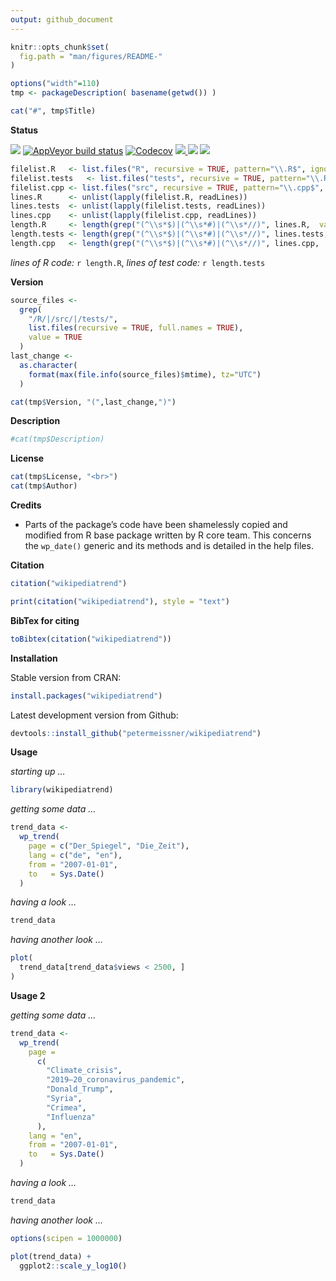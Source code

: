 ```yaml
---
output: github_document
---
```


<!-- README.md is generated from README.Rmd. Please edit that file -->


```r
knitr::opts_chunk$set(
  fig.path = "man/figures/README-"
)
```


```r
options("width"=110)
tmp <- packageDescription( basename(getwd()) )
```

```r
cat("#", tmp$Title)
```


**Status**



<a href="https://travis-ci.org/petermeissner/wikipediatrend"><img src="https://api.travis-ci.org/petermeissner/wikipediatrend.svg?branch=master"><a/>
[![AppVeyor build status](https://ci.appveyor.com/api/projects/status/github/petermeissner/wikipediatrend?branch=master&svg=true)](https://ci.appveyor.com/project/petermeissner/wikipediatrend)
<a href="https://codecov.io/gh/petermeissner/wikipediatrend"><img src="https://codecov.io/gh/petermeissner/wikipediatrend/branch/master/graph/badge.svg" alt="Codecov" /></a>
<a href="https://cran.r-project.org/package=wikipediatrend">
<img src="http://www.r-pkg.org/badges/version/wikipediatrend">
</a>
<img src="http://cranlogs.r-pkg.org/badges/grand-total/wikipediatrend">
<img src="http://cranlogs.r-pkg.org/badges/wikipediatrend">






```r
filelist.R   <- list.files("R", recursive = TRUE, pattern="\\.R$", ignore.case = TRUE, full.names = TRUE)
filelist.tests   <- list.files("tests", recursive = TRUE, pattern="\\.R$", ignore.case = TRUE, full.names = TRUE)
filelist.cpp <- list.files("src", recursive = TRUE, pattern="\\.cpp$", ignore.case = TRUE, full.names = TRUE)
lines.R      <- unlist(lapply(filelist.R, readLines))
lines.tests  <- unlist(lapply(filelist.tests, readLines))
lines.cpp    <- unlist(lapply(filelist.cpp, readLines))
length.R     <- length(grep("(^\\s*$)|(^\\s*#)|(^\\s*//)", lines.R,  value = TRUE, invert = TRUE))
length.tests <- length(grep("(^\\s*$)|(^\\s*#)|(^\\s*//)", lines.tests,  value = TRUE, invert = TRUE))
length.cpp   <- length(grep("(^\\s*$)|(^\\s*#)|(^\\s*//)", lines.cpp,  value = TRUE, invert = TRUE))
```


*lines of R code:* `r length.R`, *lines of test code:* `r length.tests`



**Version**

```r
source_files <- 
  grep(
    "/R/|/src/|/tests/",
    list.files(recursive = TRUE, full.names = TRUE), 
    value = TRUE
  )
last_change <- 
  as.character(
    format(max(file.info(source_files)$mtime), tz="UTC")
  )
```


```r
cat(tmp$Version, "(",last_change,")")
```

**Description**


```r
#cat(tmp$Description)
```


**License**

```r
cat(tmp$License, "<br>")
cat(tmp$Author)
```


**Credits**

- Parts of the package's code have been shamelessly copied and modified from R base package written by R core team. This concerns the `wp_date()` generic and its methods and is detailed in the help files. 




**Citation**


```r
citation("wikipediatrend")
```

```r
print(citation("wikipediatrend"), style = "text")
```

**BibTex for citing**

```r
toBibtex(citation("wikipediatrend"))
```



**Installation**

Stable version from CRAN:

```r
install.packages("wikipediatrend")
```


Latest development version from Github:

```r
devtools::install_github("petermeissner/wikipediatrend")
```


**Usage**

*starting up ...*
```r
library(wikipediatrend)
```


*getting some data ...*
```r
trend_data <- 
  wp_trend(
    page = c("Der_Spiegel", "Die_Zeit"), 
    lang = c("de", "en"), 
    from = "2007-01-01",
    to   = Sys.Date()
  )
```

*having a look ...*

```r
trend_data
```


*having another look ...*

```r
plot(
  trend_data[trend_data$views < 2500, ]
)
```




**Usage 2**



*getting some data ...*
```r
trend_data <- 
  wp_trend(
    page = 
      c(
        "Climate_crisis", 
        "2019–20_coronavirus_pandemic",
        "Donald_Trump",
        "Syria",
        "Crimea",
        "Influenza"
      ), 
    lang = "en", 
    from = "2007-01-01",
    to   = Sys.Date()
  )
```

*having a look ...*

```r
trend_data
```


*having another look ...*

```r
options(scipen = 1000000)

plot(trend_data) + 
  ggplot2::scale_y_log10()
```



